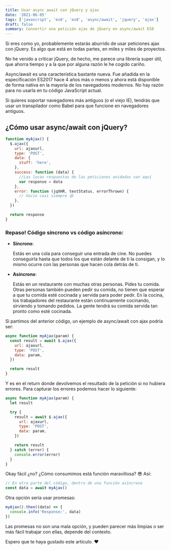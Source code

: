 ```yaml
---
title: Usar async await con jQuery y ajax
date: '2021-06-05'
tags: ['javascript', 'es6', 'es8', 'async/await', 'jquery', 'ajax']
draft: false
summary: Convertir una petición ajax de jQuery en async/await ES8
---
```


Si eres como yo, probablemente estarás aburrido de usar peticiones ajax con jQuery. Es algo que está en todas partes, en miles y miles de proyectos.

No he venido a criticar jQuery, de hecho, me parece una librería super útil, que ahorra tiempo y a la que por alguna razón le he cogido cariño.

Async/await es una característica bastante nueva. Fue añadida en la especificación ES2017 hace 4 años más o menos y ahora está disponible de forma nativa en la mayoría de los navegadores modernos. No hay razón para no usarla en tu código JavaScript actual.

Si quieres soportar navegadores más antiguos (o el viejo IE), tendrás que usar un transpilador como Babel para que funcione en navegadores antiguos.

## ¿Cómo usar async/await con jQuery?

```javascript
function myAjax() {
  $.ajax({
    url: ajaxurl,
    type: 'POST',
    data: {
      stuff: 'here',
    },
    success: function (data) {
      //Las locas respuestas de las peticiones anidadas van aquí
      var response = data
    },
    error: function (jqXHR, textStatus, errorThrown) {
      // Vacio casi siempre 😆
    },
  })

  return response
}
```

### Repaso! Código síncrono vs código asíncrono:

- **Síncrono**:

  Estás en una cola para conseguir una entrada de cine. No puedes conseguirla hasta que todos los que están delante de ti la consigan, y lo mismo ocurre con las personas que hacen cola detrás de ti.

- **Asíncrono**:

  Estás en un restaurante con muchas otras personas. Pides tu comida. Otras personas también pueden pedir su comida, no tienen que esperar a que tu comida esté cocinada y servida para poder pedir. En la cocina, los trabajadores del restaurante están continuamente cocinando, sirviendo y tomando pedidos. La gente tendrá su comida servida tan pronto como esté cocinada.

Si partimos del anterior código, un ejemplo de async/await con ajax podría ser:

```javascript
async function myAjax(param) {
  const result = await $.ajax({
    url: ajaxurl,
    type: 'POST',
    data: param,
  })

  return result
}
```

Y es en el return donde devolvemos el resultado de la petición si no hubiera errores. Para capturar los errores podemos hacer lo siguiente:

```javascript
async function myAjax(param) {
  let result

  try {
    result = await $.ajax({
      url: ajaxurl,
      type: 'POST',
      data: param,
    })

    return result
  } catch (error) {
    console.error(error)
  }
}
```

Okay fácil ¿no? ¿Cómo consumimos está función maravillosa? 😎 Así:

```javascript
// En otra parte del código, dentro de una función asíncrona
const data = await myAjax()
```

Otra opción sería usar promesas:

```javascript
myAjax().then((data) => {
  console.info('Response:', data)
})
```

Las promesas no son una mala opción, y pueden parecer más limpias o ser más fácil trabajar con ellas, depende del contexto.

Espero que te haya gustado este artículo. ❤️
